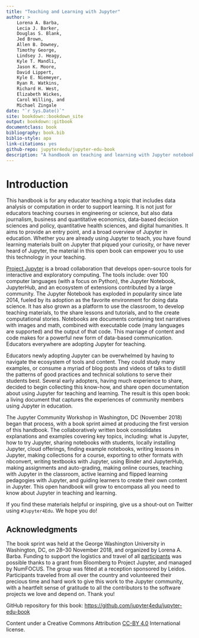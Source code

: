 ```yaml
---
title: "Teaching and Learning with Jupyter"
author: >
    Lorena A. Barba,
    Lecia J. Barker,
    Douglas S. Blank,
    Jed Brown,
    Allen B. Downey,
    Timothy George,
    Lindsey J. Heagy,
    Kyle T. Mandli,
    Jason K. Moore,
    David Lippert,
    Kyle E. Niemeyer,
    Ryan R. Watkins,
    Richard H. West,
    Elizabeth Wickes,
    Carol Willing, and
    Michael Zingale
date: "`r Sys.Date()`"
site: bookdown::bookdown_site
output: bookdown::gitbook
documentclass: book
bibliography: book.bib
biblio-style: apa
link-citations: yes
github-repo: jupyter4edu/jupyter-edu-book
description: "A handbook on teaching and learning with Jupyter notebooks."
---
```


# Introduction {#intro}

This handbook is for any educator teaching a topic that includes data analysis
or computation in order to support learning. It is not just for educators teaching courses in engineering or
science, but also data journalism, business and quantitative economics,
data-based decision sciences and policy, quantitative health sciences, and
digital humanities. It aims to provide an entry point, and a broad overview of
Jupyter in education. Whether you are already using Jupyter to teach, you have
found learning materials built on Jupyter that piqued your curiosity, or have
never heard of Jupyter, the material in this open book can empower you to 
use this technology in your teaching. 

[Project Jupyter](http://jupyter.org/) is a broad collaboration that develops
open-source tools for interactive and exploratory computing. The tools include:
over 100 computer languages (with a focus on Python), the Jupyter Notebook, JupyterHub,
and an ecosystem of extensions
contributed by a large community. The Jupyter Notebook has exploded in popularity since
late 2014, fueled by its adoption as the favorite environment for doing data
science. It has also grown as a platform to use the classroom, to develop 
teaching materials, to the share lessons and tutorials, and to the create
computational stories. Notebooks are documents containing text narratives with images and math,
combined with executable code (many languages are supported) and the output of
that code. This marriage of content and code makes for a powerful new form of
data-based communication. Educators everywhere are adopting Jupyter for
teaching.

Educators newly adopting Jupyter can be overwhelmed by having to navigate the
ecosystem of tools and content. They could study many examples, or consume a
myriad of blog posts and videos of talks to distill the patterns of good practices
and technical solutions to serve their students best. Several early adopters,
having much experience to share, decided to begin collecting this know-how, and
share open documentation about using Jupyter for teaching and learning. The
result is this open book: a living document that captures the experiences of 
community members using Jupyter in education.

The Jupyter Community Workshop in Washington, DC (November 2018) began that
process, with a book sprint aimed at producing the first version of this
handbook. The collaboratively written book consolidates explanations and
examples covering key topics, including: what is Jupyter, how to try Jupyter,
sharing notebooks with students, locally installing Jupyter, cloud offerings,
finding example notebooks, writing lessons in Jupyter, making collections for a
course, exporting to other formats with nbconvert, writing textbooks with
Jupyter, using Binder and JupyterHub, making assignments and auto-grading,
making online courses, teaching with Jupyter in the classroom, active learning
and flipped learning pedagogies with Jupyter, and guiding learners to create
their own content in Jupyter. This open handbook will grow to encompass all you
need to know about Jupyter in teaching and learning.

If you find these materials helpful or inspiring, give us a shout-out on Twitter
using `#Jupyter4Edu`. We hope you do!


## Acknowledgments {-}

The book sprint was held at the George Washington University in Washington, DC,
on 28–30 November 2018, and organized by Lorena A. Barba. Funding to support the
logistics and travel of all [participants](#authors) was possible thanks to a
grant from Bloomberg to Project Jupyter, and managed by NumFOCUS. The group was
fêted at a reception sponsored by Leidos. Participants traveled from all over
the country and volunteered their precious time and hard work to give this work
to the Jupyter community, with a heartfelt sense of gratitude to all the
contributors to the software projects we love and depend on. Thank you!

GitHub repository for this book: <https://github.com/jupyter4edu/jupyter-edu-book>

Content under a Creative Commons Attribution [CC-BY 4.0](https://creativecommons.org/licenses/by/4.0/legalcode) International license.

